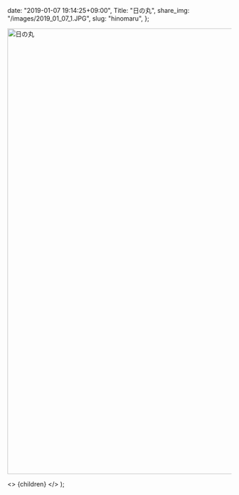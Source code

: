
  date: "2019-01-07 19:14:25+09:00",
  Title: "日の丸",
  share_img: "/images/2019_01_07_1.JPG",
  slug: "hinomaru",
};

<img src="/images/2019_01_07_1.JPG" alt="日の丸" width="1500" height="1001" />

  <>
    <Head>
      <title>{meta.Title} | 異郷好実</title>
    </Head>
    <PostLayout meta={meta}>{children}</PostLayout>
  </>
);
